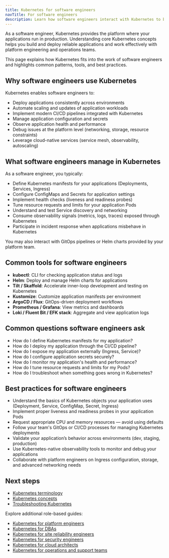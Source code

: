 ```yaml
---
title: Kubernetes for software engineers
navTitle: For software engineers
description: Learn how software engineers interact with Kubernetes to build, deploy, and operate modern applications.
---
```


As a software engineer, Kubernetes provides the platform where your applications run in production. Understanding core Kubernetes concepts helps you build and deploy reliable applications and work effectively with platform engineering and operations teams.

This page explains how Kubernetes fits into the work of software engineers and highlights common patterns, tools, and best practices.

## Why software engineers use Kubernetes

Kubernetes enables software engineers to:

- Deploy applications consistently across environments
- Automate scaling and updates of application workloads
- Implement modern CI/CD pipelines integrated with Kubernetes
- Manage application configuration and secrets
- Observe application health and performance
- Debug issues at the platform level (networking, storage, resource constraints)
- Leverage cloud-native services (service mesh, observability, autoscaling)

## What software engineers manage in Kubernetes

As a software engineer, you typically:

- Define Kubernetes manifests for your applications (Deployments, Services, Ingress)
- Configure ConfigMaps and Secrets for application settings
- Implement health checks (liveness and readiness probes)
- Tune resource requests and limits for your application Pods
- Understand and test Service discovery and networking
- Consume observability signals (metrics, logs, traces) exposed through Kubernetes
- Participate in incident response when applications misbehave in Kubernetes

You may also interact with GitOps pipelines or Helm charts provided by your platform team.

## Common tools for software engineers

- **kubectl**: CLI for checking application status and logs
- **Helm**: Deploy and manage Helm charts for applications
- **Tilt / Skaffold**: Accelerate inner-loop development and testing on Kubernetes
- **Kustomize**: Customize application manifests per environment
- **ArgoCD / Flux**: GitOps-driven deployment workflows
- **Prometheus / Grafana**: View metrics and dashboards
- **Loki / Fluent Bit / EFK stack**: Aggregate and view application logs

## Common questions software engineers ask

- How do I define Kubernetes manifests for my application?
- How do I deploy my application through the CI/CD pipeline?
- How do I expose my application externally (Ingress, Service)?
- How do I configure application secrets securely?
- How do I monitor my application's health and performance?
- How do I tune resource requests and limits for my Pods?
- How do I troubleshoot when something goes wrong in Kubernetes?

## Best practices for software engineers

- Understand the basics of Kubernetes objects your application uses (Deployment, Service, ConfigMap, Secret, Ingress)
- Implement proper liveness and readiness probes in your application Pods
- Request appropriate CPU and memory resources — avoid using defaults
- Follow your team's GitOps or CI/CD processes for managing Kubernetes deployments
- Validate your application’s behavior across environments (dev, staging, production)
- Use Kubernetes-native observability tools to monitor and debug your applications
- Collaborate with platform engineers on Ingress configuration, storage, and advanced networking needs

## Next steps

- [Kubernetes terminology](/portal/kubernetes/learn/explained/terminology)
- [Kubernetes concepts](/portal/kubernetes/learn/explained/kubernetes-concepts)
- [Troubleshooting Kubernetes](./how-to/troubleshooting-on-kubernetes)

Explore additional role-based guides:

- [Kubernetes for platform engineers](./platform-engineers)
- [Kubernetes for DBAs](./dbas)
- [Kubernetes for site reliability engineers](./sres)
- [Kubernetes for security engineers](./security-engineers)
- [Kubernetes for cloud architects](./cloud-architects)
- [Kubernetes for operations and support teams](./operations-support)
